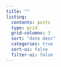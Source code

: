 ```yaml
---
title: ""
listing:
  contents: posts
  type: grid
  grid-columns: 3
  sort: "date desc"
  categories: true
  sort-ui: false
  filter-ui: false
---
```


